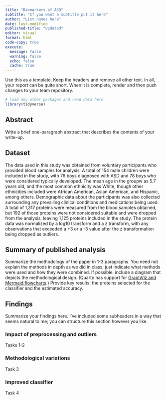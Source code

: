 ```yaml
---
title: "Biomarkers of ASD"
subtitle: "If you want a subtitle put it here"
author: "List names here"
date: last-modified
published-title: "Updated"
editor: visual
format: html
code-copy: true
execute:
  message: false
  warning: false
  echo: false
  cache: true
---
```


Use this as a template. Keep the headers and remove all other text. In all, your report can be quite short. When it is complete, render and then push changes to your team repository.

```r
# load any other packages and read data here
library(tidyverse)
```

## Abstract

Write a brief one-paragraph abstract that describes the contents of your write-up.

## Dataset

The data used in this study was obtained from voluntary participants who provided blood samples for analysis. A total of 154 male children were included in the study, with 76 boys diagnosed with ASD and 78 boys who were considered typically developed. The mean age in the groupw as 5.7 years old, and the most common ethnicity was White, though other ethnicities included were African American, Asian American, and Hispanic, among others. Demographic data about the participants was also collected surrounding any prevailing clinical conditions and medications being used. A total of 1,317 proteins were measured from the blood samples obtained, but 192 of those proteins were not considered suitable and were dropped from the analysis, leaving 1,125 proteins included in the study. The protein data was normalized by a log10 transform and a z transform, with any observations that exceeded a +3 or a -3 value after the z transformation being dropped as outliers.

## Summary of published analysis

Summarize the methodology of the paper in 1-3 paragraphs. You need not explain the methods in depth as we did in class; just indicate what methods were used and how they were combined. If possible, include a diagram that depicts the methodological design. (Quarto has support for [GraphViz and Mermaid flowcharts](https://quarto.org/docs/authoring/diagrams.html).) Provide key results: the proteins selected for the classifier and the estimated accuracy.

## Findings

Summarize your findings here. I've included some subheaders in a way that seems natural to me; you can structure this section however you like.

### Impact of preprocessing and outliers

Tasks 1-2

### Methodological variations

Task 3

### Improved classifier

Task 4
